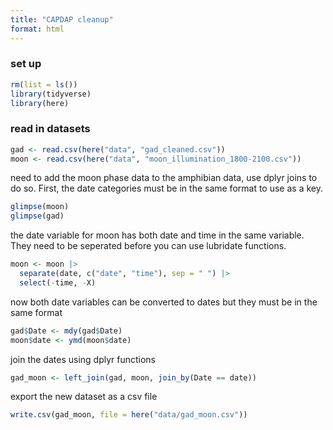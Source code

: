 ```yaml
---
title: "CAPDAP cleanup"
format: html
---
```


### set up
```r
rm(list = ls())
library(tidyverse)
library(here)
```

### read in datasets
```r
gad <- read.csv(here("data", "gad_cleaned.csv"))
moon <- read.csv(here("data", "moon_illumination_1800-2100.csv"))
```

need to add the moon phase data to the amphibian data, use dplyr joins to do so. First, the date categories must be in the same format to use as a key.
```r
glimpse(moon)
glimpse(gad)
```

the date variable for moon has both date and time in the same variable. They need to be seperated before you can use lubridate functions.

```r
moon <- moon |> 
  separate(date, c("date", "time"), sep = " ") |>
  select(-time, -X)
```

now both date variables can be converted to dates but they must be in the same format
```r
gad$Date <- mdy(gad$Date)
moon$date <- ymd(moon$date)
```


join the dates using dplyr functions
```r
gad_moon <- left_join(gad, moon, join_by(Date == date))
```

export the new dataset as a csv file
```r
write.csv(gad_moon, file = here("data/gad_moon.csv"))
```

